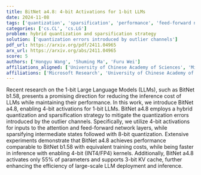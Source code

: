 ```yaml
---
title: BitNet a4.8: 4-bit Activations for 1-bit LLMs
date: 2024-11-08
tags: ['quantization', 'sparsification', 'performance', 'feed-forward network layers', 'intermediate states', '4-bit activations', '1-bit Large Language Models', 'KV cache', 'attention layers', 'inference cost']
categories: ['cs.CL', 'cs.LG']
problem: hybrid quantization and sparsification strategy
solution: ['quantization errors introduced by outlier channels']
pdf_url: https://arxiv.org/pdf/2411.04965
arx_url: https://arxiv.org/abs/2411.04965
score: 5
authors: ['Hongyu Wang', 'Shuming Ma', 'Furu Wei']
affiliations_aligned: ['University of Chinese Academy of Sciences', 'Microsoft Research', 'Microsoft Research']
affiliations: ['Microsoft Research', 'University of Chinese Academy of Sciences']
---
```



Recent research on the 1-bit Large Language Models (LLMs), such as BitNet b1.58, presents a promising direction for reducing the inference cost of LLMs while maintaining their performance. In this work, we introduce BitNet a4.8, enabling 4-bit activations for 1-bit LLMs. BitNet a4.8 employs a hybrid quantization and sparsification strategy to mitigate the quantization errors introduced by the outlier channels. Specifically, we utilize 4-bit activations for inputs to the attention and feed-forward network layers, while sparsifying intermediate states followed with 8-bit quantization. Extensive experiments demonstrate that BitNet a4.8 achieves performance comparable to BitNet b1.58 with equivalent training costs, while being faster in inference with enabling 4-bit (INT4/FP4) kernels. Additionally, BitNet a4.8 activates only 55% of parameters and supports 3-bit KV cache, further enhancing the efficiency of large-scale LLM deployment and inference.